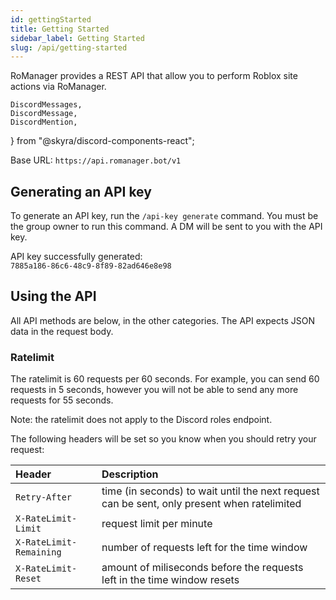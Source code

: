 ```yaml
---
id: gettingStarted
title: Getting Started
sidebar_label: Getting Started
slug: /api/getting-started
---
```


RoManager provides a REST API that allow you to perform Roblox site actions via RoManager.

	DiscordMessages,
	DiscordMessage,
	DiscordMention,
} from "@skyra/discord-components-react";

Base URL: `https://api.romanager.bot/v1`

## Generating an API key

To generate an API key, run the `/api-key generate` command. You must be the group owner to run this command. A DM will be sent to you with the API key.

<DiscordMessages>
	<DiscordMessage
		author="RoManager"
		verified={true}
		bot={true}
		avatar="https://cdn.discordapp.com/avatars/738035113815834746/9c943bdaadc550fc4d7af38c6d2bc8ba.png"
	>
		API key successfully generated:
		<br />
		<code class="discord-codeblock">7885a186-86c6-48c9-8f89-82ad646e8e98</code>
	</DiscordMessage>
</DiscordMessages>

## Using the API

All API methods are below, in the other categories. The API expects JSON data in the request body.

### Ratelimit

The ratelimit is 60 requests per 60 seconds. For example, you can send 60 requests in 5 seconds, however you will not be able to send any more requests for 55 seconds.

Note: the ratelimit does not apply to the Discord roles endpoint.

The following headers will be set so you know when you should retry your request:

| Header                  | Description                                                                                 |
| :---------------------- | :------------------------------------------------------------------------------------------ |
| `Retry-After`           | time (in seconds) to wait until the next request can be sent, only present when ratelimited |
| `X-RateLimit-Limit`     | request limit per minute                                                                    |
| `X-RateLimit-Remaining` | number of requests left for the time window                                                 |
| `X-RateLimit-Reset`     | amount of miliseconds before the requests left in the time window resets                    |
